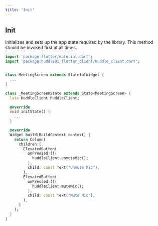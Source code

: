 ```yaml
---
title: 'Init'
---
```


## Init

Initializes and sets up the app state required by the library. This method should be invoked first at all times.

```dart filename="meeting_screen.dart" highlight={2,22,28} showLineNumbers
import 'package:flutter/material.dart';
import 'package:huddle01_flutter_client/huddle_client.dart';


class MeetingScreen extends StatefulWidget {
  ...
}

class _MeetingScreenState extends State<MeetingScreen> {
  late HuddleClient huddleClient;

  @override
  void initState() {
    ...
  }

  @override
  Widget build(BuildContext context) {
    return Column(
      children:[
        ElevatedButton(
          onPressed:(){
            huddleClient.unmuteMic();
          },
          child: const Text("Unmute Mic"),
        ),
        ElevatedButton(
          onPressed:(){
            huddleClient.muteMic();
          },
          child: const Text("Mute Mic"),
        ),
      ]
    );
  }
}
```




